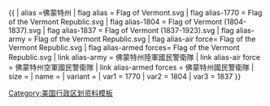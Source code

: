 {{ {{{1<noinclude>|country showdata</noinclude>}}}
| alias =佛蒙特州
| flag alias = Flag of Vermont.svg
| flag alias-1770 = Flag of the Vermont Republic.svg
| flag alias-1804 = Flag of Vermont (1804-1837).svg
| flag alias-1837 = Flag of Vermont (1837-1923).svg
| flag alias-army = Flag of the Vermont Republic.svg
| flag alias-air force= Flag of the Vermont Republic.svg
| flag alias-armed forces= Flag of the Vermont Republic.svg
| link alias-army = 佛蒙特州陸軍國民警衛隊
| link alias-air force = 佛蒙特州空軍國民警衛隊
| link alias-armed forces = 佛蒙特州國民警衛隊
| size = {{{size|}}}
| name = {{{name|}}}
| variant = {{{variant|}}}
<noinclude>
| var1 = 1770
| var2 = 1804
| var3 = 1837
</noinclude>
}}<noinclude>
[[Category:美国行政区划资料模板]]
</noinclude>